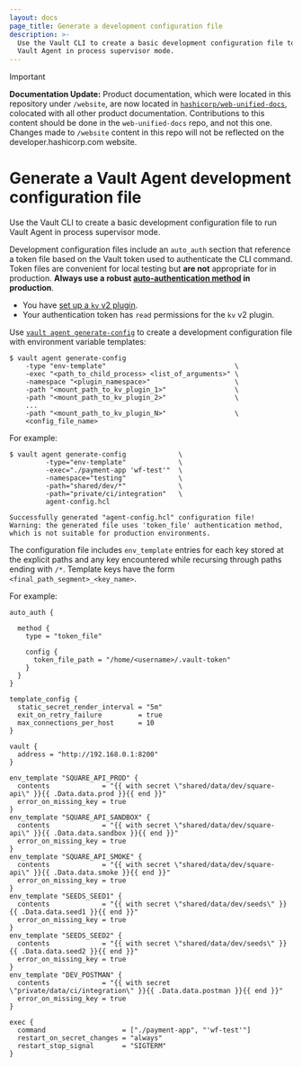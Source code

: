 ```yaml
---
layout: docs
page_title: Generate a development configuration file
description: >-
  Use the Vault CLI to create a basic development configuration file to run
  Vault Agent in process supervisor mode.
---
```


> [!IMPORTANT]  
> **Documentation Update:** Product documentation, which were located in this repository under `/website`, are now located in [`hashicorp/web-unified-docs`](https://github.com/hashicorp/web-unified-docs), colocated with all other product documentation. Contributions to this content should be done in the `web-unified-docs` repo, and not this one. Changes made to `/website` content in this repo will not be reflected on the developer.hashicorp.com website.

# Generate a Vault Agent development configuration file

Use the Vault CLI to create a basic development configuration file to run Vault
Agent in process supervisor mode.

Development configuration files include an `auto_auth` section that reference a
token file based on the Vault token used to authenticate the CLI command. Token
files are convenient for local testing but **are not** appropriate for in
production. **Always use a robust
[auto-authentication method](/vault/docs/agent-and-proxy/autoauth/methods) in
production**.

<Tip title="Assumptions">

- You have [set up a `kv` v2 plugin](/vault/docs/secrets/kv/kv-v2/setup).
- Your authentication token has `read` permissions for the `kv` v2 plugin.

</Tip>

Use [`vault agent generate-config`](/vault/docs/commands/agent/generate-config)
to create a development configuration file with environment variable templates:

```shell-session
$ vault agent generate-config
    -type "env-template"                                \
    -exec "<path_to_child_process> <list_of_arguments>" \
    -namespace "<plugin_namespace>"                     \
    -path "<mount_path_to_kv_plugin_1>"                 \
    -path "<mount_path_to_kv_plugin_2>"                 \
    ...
    -path "<mount_path_to_kv_plugin_N>"                 \
    <config_file_name>
```

For example:

<CodeBlockConfig hideClipboard>

```shell-session
$ vault agent generate-config             \
         -type="env-template"             \
         -exec="./payment-app 'wf-test'"  \
         -namespace="testing"             \
         -path="shared/dev/*"             \
         -path="private/ci/integration"   \
         agent-config.hcl

Successfully generated "agent-config.hcl" configuration file!
Warning: the generated file uses 'token_file' authentication method, which is not suitable for production environments.
```

</CodeBlockConfig>

The configuration file includes `env_template` entries for each key stored at
the explicit paths and any key encountered while recursing through paths ending
with `/*`. Template keys have the form `<final_path_segment>_<key_name>`.

For example:

<CodeBlockConfig highlight="7,22,26,30,34,38,42">

```hcl
auto_auth {

  method {
    type = "token_file"

    config {
      token_file_path = "/home/<username>/.vault-token"
    }
  }
}

template_config {
  static_secret_render_interval = "5m"
  exit_on_retry_failure         = true
  max_connections_per_host      = 10
}

vault {
  address = "http://192.168.0.1:8200"
}

env_template "SQUARE_API_PROD" {
  contents             = "{{ with secret \"shared/data/dev/square-api\" }}{{ .Data.data.prod }}{{ end }}"
  error_on_missing_key = true
}
env_template "SQUARE_API_SANDBOX" {
  contents             = "{{ with secret \"shared/data/dev/square-api\" }}{{ .Data.data.sandbox }}{{ end }}"
  error_on_missing_key = true
}
env_template "SQUARE_API_SMOKE" {
  contents             = "{{ with secret \"shared/data/dev/square-api\" }}{{ .Data.data.smoke }}{{ end }}"
  error_on_missing_key = true
}
env_template "SEEDS_SEED1" {
  contents             = "{{ with secret \"shared/data/dev/seeds\" }}{{ .Data.data.seed1 }}{{ end }}"
  error_on_missing_key = true
}
env_template "SEEDS_SEED2" {
  contents             = "{{ with secret \"shared/data/dev/seeds\" }}{{ .Data.data.seed2 }}{{ end }}"
  error_on_missing_key = true
}
env_template "DEV_POSTMAN" {
  contents             = "{{ with secret \"private/data/ci/integration\" }}{{ .Data.data.postman }}{{ end }}"
  error_on_missing_key = true
}

exec {
  command                   = ["./payment-app", "'wf-test'"]
  restart_on_secret_changes = "always"
  restart_stop_signal       = "SIGTERM"
}
```

</CodeBlockConfig>

